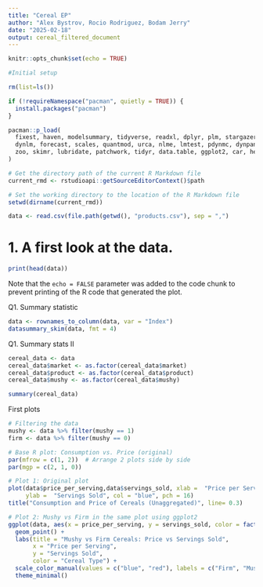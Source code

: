 ```yaml
---
title: "Cereal EP"
author: "Alex Bystrov, Rocio Rodriguez, Bodam Jerry"
date: "2025-02-18"
output: cereal_filtered_document
---
```


```r
knitr::opts_chunk$set(echo = TRUE)
```


```r

#Initial setup

rm(list=ls())

if (!requireNamespace("pacman", quietly = TRUE)) {
  install.packages("pacman")
}

pacman::p_load(
  fixest, haven, modelsummary, tidyverse, readxl, dplyr, plm, stargazer, IDPmisc, lfe, here, sandwich, AER, 
  dynlm, forecast, scales, quantmod, urca, nlme, lmtest, pdynmc, dynpanel, rstudioapi, pgmm, xtable, estimatr, 
  zoo, skimr, lubridate, patchwork, tidyr, data.table, ggplot2, car, here, tibble
)

# Get the directory path of the current R Markdown file
current_rmd <- rstudioapi::getSourceEditorContext()$path

# Set the working directory to the location of the R Markdown file
setwd(dirname(current_rmd))

data <- read.csv(file.path(getwd(), "products.csv"), sep = ",")
```

# 1. A first look at the data. 

```r

print(head(data))

```

Note that the `echo = FALSE` parameter was added to the code chunk to prevent printing of the R code that generated the plot.

Q1. Summary statistic

```r
data <- rownames_to_column(data, var = "Index")
datasummary_skim(data, fmt = 4)
```
Q1. Summary stats II

```r
cereal_data <- data
cereal_data$market <- as.factor(cereal_data$market)
cereal_data$product <- as.factor(cereal_data$product)
cereal_data$mushy <- as.factor(cereal_data$mushy)

summary(cereal_data)


```

First plots
```r

# Filtering the data
mushy <- data %>% filter(mushy == 1)
firm <- data %>% filter(mushy == 0)

# Base R plot: Consumption vs. Price (original)
par(mfrow = c(1, 2))  # Arrange 2 plots side by side
par(mgp = c(2, 1, 0)) 

# Plot 1: Original plot
plot(data$price_per_serving,data$servings_sold, xlab =  "Price per Serving",
     ylab =  "Servings Sold", col = "blue", pch = 16)
title("Consumption and Price of Cereals (Unaggregated)", line= 0.3)

# Plot 2: Mushy vs Firm in the same plot using ggplot2
ggplot(data, aes(x = price_per_serving, y = servings_sold, color = factor(mushy))) +
  geom_point() +
  labs(title = "Mushy vs Firm Cereals: Price vs Servings Sold",
       x = "Price per Serving",
       y = "Servings Sold",
       color = "Cereal Type") +
  scale_color_manual(values = c("blue", "red"), labels = c("Firm", "Mushy")) +
  theme_minimal()

```